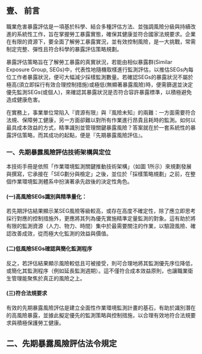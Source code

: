 ## 壹、 前言 {#sec-前言}

職業危害暴露評估是一項基於科學、結合多種評估方法、並強調風險分級與持續改進的系統性工作，旨在掌握勞工暴露實態，確保其健康並符合國家法規要求。企業在有限的資源下，要全面了解勞工暴露實況，並有效控制風險，是一大挑戰，常需制定完整、彈性且符合科學的暴露評估策略規劃。

暴露評估策略旨在了解勞工暴露的真實狀況，若能由相似暴露群(Similar Exposure Group, SEGs)中，代表性地隨機取樣進行監測評估，以推估SEGs內每位工作者暴露狀況，便可大幅減少採樣監測數量。若確認SEGs的暴露狀況不屬於極高(須立即採行有效合理控制措施)或極低(無顯著暴露風險)時，便需篩選並決定優先監測SEGs(或個人)，來確認其暴露狀況是否符合容許暴露標準，以積極避免造成健康危害。

在實務上，事業單位常陷入『資源有限』與『風險未知』的兩難：一方面需要符合法規、保障勞工健康，另一方面卻難以對所有作業進行昂貴且耗時的監測。如何以最具成本效益的方式，精準識別並管理關鍵暴露風險？答案就在於一套系統性的暴露評估策略，而其成功的起點，便是『先期暴露風險評估』。

### 一、先期暴露風險評估技術架構與定位

本技術手冊是依照「作業環境監測關鍵推動技術架構」（如圖 1所示）來規劃發展與撰寫，它承接在「SEG劃分與檢定」之後，並位於「採樣策略規劃」之前，在整個作業環境監測體系中扮演著承先啟後的決定性角色。

#### (一)高風險SEGs識別與精準量化：

若先期評估結果顯示某SEG風險等級較高，或存在高度不確定性，除了應立即思考採行對應的控制措施外，更應將其列為優先實施精準定量監測的對象。這有助於將有限的監測資源（人力、物力、時間）集中於最需要關注的作業，以驗證風險、確認改善成效，從而極大化監測的效益與價值。

#### (二)低風險SEGs確認與簡化監測程序

反之，若評估結果顯示風險較低且可被接受，則可合理地將其監測優先序位降低，或簡化其監測程序（例如延長監測週期）。這不僅符合成本效益原則，也讓職業衛生管理能聚焦於真正的風險之上。

#### (三)符合法規要求

有效的先期暴露風險評估是建立全面性作業環境監測計畫的基石，有助於識別潛在的高風險暴露，並據此擬定優先的監測策略與控制措施，以合理有效地符合法規要求與積極保護勞工健康。

## 二、先期暴露風險評估法令規定
